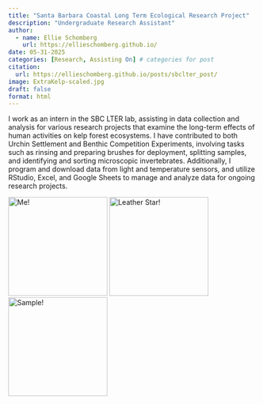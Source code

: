 ```yaml
---
title: "Santa Barbara Coastal Long Term Ecological Research Project"
description: "Undergraduate Research Assistant"
author:
  - name: Ellie Schomberg
    url: https://ellieschomberg.github.io/
date: 05-31-2025
categories: [Research, Assisting On] # categories for post
citation: 
  url: https://ellieschomberg.github.io/posts/sbclter_post/ 
image: ExtraKelp-scaled.jpg
draft: false 
format: html
---
```


I work as an intern in the SBC LTER lab, assisting in data collection and analysis for various research projects that examine the long-term effects of human activities on kelp forest ecosystems. I have contributed to both Urchin Settlement and Benthic Competition Experiments, involving tasks such as rinsing and preparing brushes for deployment, splitting samples, and identifying and sorting microscopic invertebrates. Additionally, I program and download data from light and temperature sensors, and utilize RStudio, Excel, and Google Sheets to manage and analyze data for ongoing research projects.

::: gallery
![Me!](IMG_5529.JPG){group="my-gallery" width="200"} ![Leather Star!](IMG_2623.JPG){group="my-gallery" width="200"} ![Sample!](IMG_5523.JPG){group="my-gallery" width="200"}
:::
